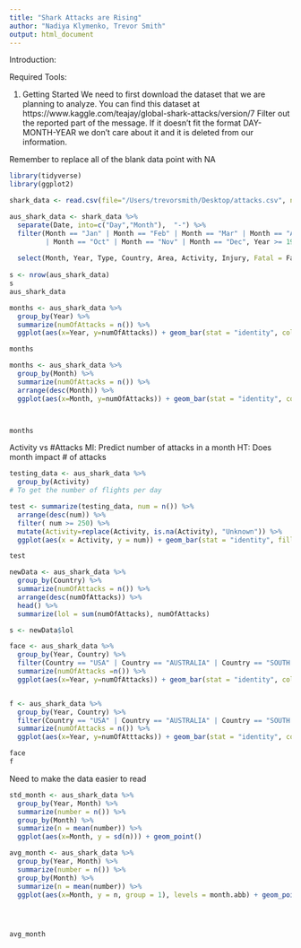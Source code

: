 ```yaml
---
title: "Shark Attacks are Rising"
author: "Nadiya Klymenko, Trevor Smith"
output: html_document
---
```


Introduction:



Required Tools:



1. Getting Started
  We need to first download the dataset that we are planning to analyze. You can find this dataset at https://www.kaggle.com/teajay/global-shark-attacks/version/7 
  Filter out the reported part of the message. If it doesn't fit the format DAY-MONTH-YEAR we don't care about it and it is deleted from our information. 
  
  Remember to replace all of the blank data point with NA 
```r
library(tidyverse)
library(ggplot2)

shark_data <- read.csv(file="/Users/trevorsmith/Desktop/attacks.csv", na.strings=c("","NA"))

aus_shark_data <- shark_data %>% 
  separate(Date, into=c("Day","Month"),  "-") %>%
  filter(Month == "Jan" | Month == "Feb" | Month == "Mar" | Month == "Apr" | Month == "May" | Month == "Jun" | Month == "Jul" | Month == "Aug" | Month == "Sep"
         | Month == "Oct" | Month == "Nov" | Month == "Dec", Year >= 1900, Year < 2018) %>% 
  
  select(Month, Year, Type, Country, Area, Activity, Injury, Fatal = Fatal..Y.N.)
  
s <- nrow(aus_shark_data)
s
aus_shark_data

```
  


```r
months <- aus_shark_data %>%
  group_by(Year) %>%
  summarize(numOfAttacks = n()) %>%
  ggplot(aes(x=Year, y=numOfAttacks)) + geom_bar(stat = "identity", color = "black", fill = "navyblue") 

months
```
  
  
  
  
  
```r
months <- aus_shark_data %>%
  group_by(Month) %>%
  summarize(numOfAttacks = n()) %>%
  arrange(desc(Month)) %>%
  ggplot(aes(x=Month, y=numOfAttacks)) + geom_bar(stat = "identity", color = "black", fill = "navyblue") 



months
```
  
  Activity vs #Attacks
  Ml: Predict number of attacks in a month
  HT: Does month impact # of attacks

  
  
```r
testing_data <- aus_shark_data %>% 
  group_by(Activity)
# To get the number of flights per day

test <- summarize(testing_data, num = n()) %>%
  arrange(desc(num)) %>%
  filter( num >= 250) %>% 
  mutate(Activity=replace(Activity, is.na(Activity), "Unknown")) %>%
  ggplot(aes(x = Activity, y = num)) + geom_bar(stat = "identity", fill = "red")

test

```
  
  
  
  
```r
newData <- aus_shark_data %>%
  group_by(Country) %>%
  summarize(numOfAttacks = n()) %>%
  arrange(desc(numOfAttacks)) %>%
  head() %>% 
  summarize(lol = sum(numOfAttacks), numOfAttacks)

s <- newData$lol

face <- aus_shark_data %>%
  group_by(Year, Country) %>%
  filter(Country == "USA" | Country == "AUSTRALIA" | Country == "SOUTH AFRICA" | Country == "BRAZIL" | Country == "NEW ZEALAND" | Country == "BAHAMAS") %>%
  summarize(numOfAttacks =n()) %>%
  ggplot(aes(x=Year, y=numOfAttacks)) + geom_bar(stat = "identity", color = "black", fill = "navyblue")+ facet_grid(Country ~ ., scales="free") + geom_smooth(method = lm, color = "pink")


f <- aus_shark_data %>%
  group_by(Year, Country) %>%
  filter(Country == "USA" | Country == "AUSTRALIA" | Country == "SOUTH AFRICA" | Country == "BRAZIL" | Country == "NEW ZEALAND" | Country == "BAHAMAS") %>%
  summarize(numOfAttacks = n()) %>%
  ggplot(aes(x=Year, y=numOfAtttacks)) + geom_bar(stat = "identity", color = "black", fill = "navyblue")+ facet_grid(Country ~ .) + geom_smooth(method = lm, color = "pink")

face
f
```
  
  
  
  
  Need to make the data easier to read 
  
  
  
  
  
  
  
  
  
  
  
  
  
  
  
  
  
  
  
  
```r

std_month <- aus_shark_data %>%
  group_by(Year, Month) %>%
  summarize(number = n()) %>% 
  group_by(Month) %>%
  summarize(n = mean(number)) %>%
  ggplot(aes(x=Month, y = sd(n))) + geom_point()

avg_month <- aus_shark_data %>%
  group_by(Year, Month) %>%
  summarize(number = n()) %>%
  group_by(Month) %>%
  summarize(n = mean(number)) %>%
  ggplot(aes(x=Month, y = n, group = 1), levels = month.abb) + geom_point() + geom_line() +  scale_x_discrete(limits = month.abb)




avg_month

```
  
  
  
  
  
  
  
  
  
  
  
  